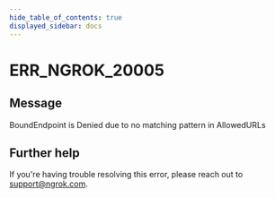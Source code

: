```yaml
---
hide_table_of_contents: true
displayed_sidebar: docs
---
```



# ERR_NGROK_20005

## Message

BoundEndpoint is Denied due to no matching pattern in AllowedURLs

<ErrorDetails error="err_ngrok_20005" />

## Further help

If you're having trouble resolving this error, please reach out to [support@ngrok.com](mailto:support@ngrok.com?subject=Help%20with%20ERR_NGROK_20005).
